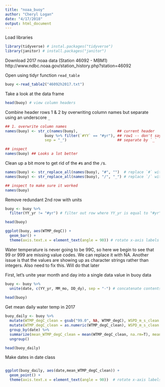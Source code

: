 ```yaml
---
title: "noaa_buoy"
author: "Cheryl Logan"
date: "4/17/2018"
output: html_document
---
```


Load libraries

```r
library(tidyverse) # instal.packages("tidyverse")
library(janitor) # install.packages("janitor")
```

Download 2017 noaa data (Station 46092 - MBM1)
http://www.ndbc.noaa.gov/station_history.php?station=46092

Open using tidyr function `read_table`

```r
buoy <-read_table2("46092h2017.txt")
```

Take a look at the data frame
```r
head(buoy) # view column headers
```


Combine header rows 1 & 2 by overwriting column names but separate using an underscore `_`
```r
## 1. overwrite column names
names(buoy) <- str_c(names(buoy),                  ## current header
                  buoy %>% filter(`#YY` == "#yr"), ## row1 -- don't say buoy[1,] 
                  sep = "_")                       ## separate by `_`

## inspect
names(buoy) ## Looks a lot better
```
Clean up a bit more to get rid of the `#`s and the `/`s.

```r
names(buoy) <- str_replace_all(names(buoy), "#", "")  # replace `#` with nothing 
names(buoy) <- str_replace_all(names(buoy), "/", "_") # replace `/` with `_`

## inspect to make sure it worked
names(buoy)
```

Remove redundant 2nd row with units

```r
buoy <- buoy %>%
  filter(YY_yr != "#yr") # filter out row where YY_yr is equal to "#yr"

head(buoy)
```
```r
ggplot(buoy, aes(WTMP_degC)) +
  geom_bar() +
  theme(axis.text.x = element_text(angle = 90)) # rotate x-axis labels 90 degrees
```
Water temperature is never going to be 99C, so here we begin to see that 99 or 999 are missing value codes. We can replace it with NA. Another issue is that the values are showing up as character strings rather than integers. Also need to fix this. Will do that later

First, let's unite year month and day into a single data value in buoy data

```r
buoy <- buoy %>%
  unite(date, c(YY_yr, MM_mo, DD_dy), sep = "-") # concatenate contents of 3 columns into one column to join the two datasets using a unique ID
  
head(buoy)
```
Get mean daily water temp in 2017
```r
buoy_daily <- buoy %>%
  mutate(WTMP_degC_clean = gsub("99.0", NA, WTMP_degC), WSPD_m_s_clean = gsub("999.0", NA, WSPD_m_s)) %>% # make temp column numeric
  mutate(WTMP_degC_clean = as.numeric(WTMP_degC_clean), WSPD_m_s_clean = as.numeric(WSPD_m_s_clean)) %>%
  group_by(date) %>%
  summarize(mean_WTMP_degC_clean = mean(WTMP_degC_clean, na.rm=T), mean_WSPD_m_s_clean = mean(WSPD_m_s_clean, na.rm=T)) %>% # make
  ungroup()

head(buoy_daily)
```
Make dates in date class
```r

```



```r
ggplot(buoy_daily, aes(date,mean_WTMP_degC_clean)) +
  geom_point() +
  theme(axis.text.x = element_text(angle = 90))  # rotate x-axis labels 90 degrees
  
```
